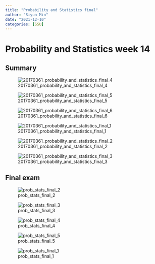 ```yaml
---
title: "Probability and Statistics final"
author: "Siyun Min"
date: "2021-12-10"
categories: [SSU]
---
```

# Probability and Statistics week 14

## Summary

![20170361_probability_and_statistics_final_4](./20170361_probability_and_statistics_final_4.jpg)

![20170361_probability_and_statistics_final_5](./20170361_probability_and_statistics_final_5.jpg)

![20170361_probability_and_statistics_final_6](./20170361_probability_and_statistics_final_6.jpg)

![20170361_probability_and_statistics_final_1](./20170361_probability_and_statistics_final_1.jpg)

![20170361_probability_and_statistics_final_2](./20170361_probability_and_statistics_final_2.jpg)

![20170361_probability_and_statistics_final_3](./20170361_probability_and_statistics_final_3.jpg)

## Final exam

![prob_stats_final_2](./prob_stats_final_2.jpg)

![prob_stats_final_3](./prob_stats_final_3.jpg)

![prob_stats_final_4](./prob_stats_final_4.jpg)

![prob_stats_final_5](./prob_stats_final_5.jpg)

![prob_stats_final_1](./prob_stats_final_1.jpg)
